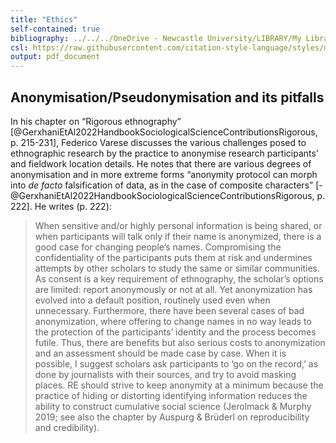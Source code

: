```yaml
---
title: "Ethics"
self-contained: true
bibliography: ../../../OneDrive - Newcastle University/LIBRARY/My Library.bib
csl: https://raw.githubusercontent.com/citation-style-language/styles/master/dependent/the-sociological-review.csl
output: pdf_document
---
```


## Anonymisation/Pseudonymisation and its pitfalls

In his chapter on "Rigorous ethnography" [@GerxhaniEtAl2022HandbookSociologicalScienceContributionsRigorous, p. 215-231], Federico Varese discusses the various challenges posed to ethnographic research by the practice to anonymise research participants' and fieldwork location details. He notes that there are various degrees of anonymisation and in more extreme forms "anonymity protocol can morph into *de facto* falsification of data, as in the case of composite characters" [-@GerxhaniEtAl2022HandbookSociologicalScienceContributionsRigorous, p. 222]. He writes (p. 222):

> When sensitive and/or highly personal information is being shared, or when participants will talk only if their name is anonymized, there is a good case for changing people's names. Compromising the confidentiality of the participants puts them at risk and undermines attempts by other scholars to study the same or similar communities. As consent is a key requirement of ethnography, the scholar's options are limited: report anonymously or not at all. Yet anonymization has evolved into a default position, routinely used even when unnecessary. Furthermore, there have been several cases of bad anonymization, where offering to change names in no way leads to the protection of the participants' identity and the process becomes futile. Thus, there are benefits but also serious costs to anonymization and an assessment should be made case by case. When it is possible, I suggest scholars ask participants to 'go on the record,' as done by journalists with their sources, and try to avoid masking places. RE should strive to keep anonymity at a minimum because the practice of hiding or distorting identifying information reduces the ability to construct cumulative social science (Jerolmack & Murphy 2019; see also the chapter by Auspurg & Brüderl on reproducibility and credibility).
